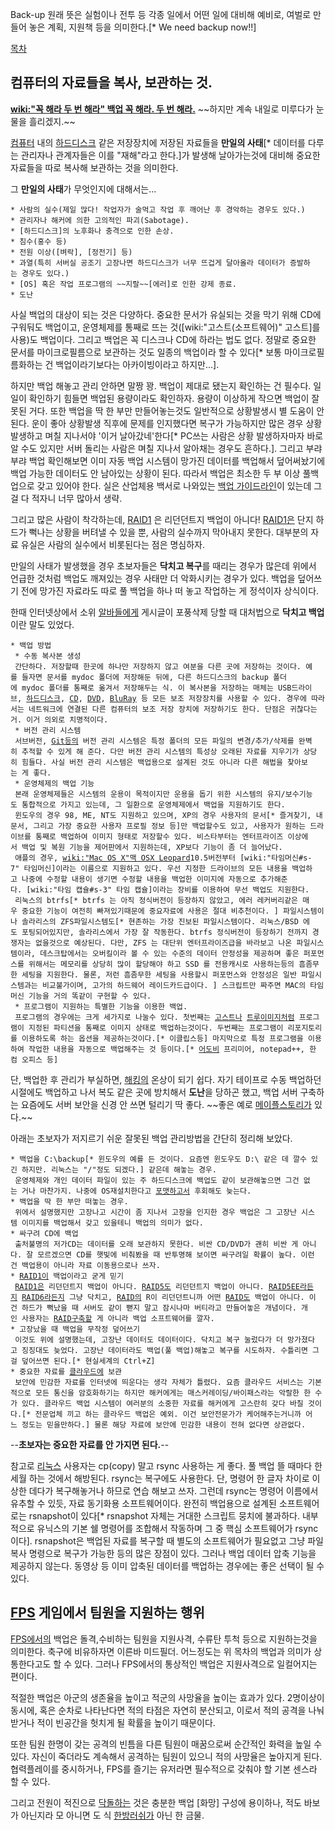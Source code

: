 Back-up
원래 뜻은 실험이나 전투 등 각종 일에서 어떤 일에 대비해 예비로, 여벌로 만들어 놓은 계획, 지원책 등을 의미한다.[* We need backup now!!] 

[[목차]]

== 컴퓨터의 자료들을 복사, 보관하는 것. ==
'''[[wiki:"꼭 해라 두 번 해라" 백업 꼭 해라. 두 번 해라.]]'''  ~~하지만 계속 내일로 미루다가 눈물을 흘리겠지.~~

[[컴퓨터]] 내의 [[하드디스크]] 같은 저장장치에 저장된 자료들을 '''만일의 사태'''[* 데이터를 다루는 관리자나 관계자들은 이를 "재해"라고 한다.]가 발생해 날아가는것에 대비해 중요한 자료들을 따로 복사해 보관하는 것을 의미한다.

그 '''만일의 사태'''가 무엇인지에 대해서는...
 * 사람의 실수(제일 많다! 작업자가 술먹고 작업 후 깨어난 후 경악하는 경우도 있다.)
 * 관리자나 해커에 의한 고의적인 파괴(Sabotage).
 * [하드디스크]의 노후화나 충격으로 인한 손상.
 * 침수(홍수 등)
 * 전원 이상([벼락], [정전기] 등)
 * 과열(특히 서버실 공조기 고장나면 하드디스크가 너무 뜨겁게 달아올라 데이터가 증발하는 경우도 있다.)
 * [OS] 혹은 작업 프로그램의 ~~지랄~~[에러]로 인한 강제 종료.
 * 도난

사실 백업의 대상이 되는 것은 다양하다. 중요한 문서가 유실되는 것을 막기 위해 CD에 구워둬도 백업이고, 운영체제를 통째로 뜨는 것([wiki:"고스트(소프트웨어)" 고스트]를 사용)도 백업이다. 그리고 백업은 꼭 디스크나 CD에 하라는 법도 없다. 정말로 중요한 문서를 마이크로필름으로 보관하는 것도 일종의 백업이라 할 수 있다[* 보통 마이크로필름화하는 건 백업이라기보다는 아카이빙이라고 하지만...].

하지만 백업 해놓고 관리 안하면 말짱 꽝. 백업이 제대로 됐는지 확인하는 건 필수다. 일일이 확인하기 힘들면 백업된 용량이라도 확인하자. 용량이 이상하게 작으면 백업이 잘못된 거다. 또한 백업을 딱 한 부만 만들어놓는것도 일반적으로 상황발생시 별 도움이 안된다. 운이 좋아 상황발생 직후에 문제를 인지했다면 복구가 가능하지만 많은 경우 상황발생하고 며칠 지나서야 '이거 날아갔네'한다[* PC쓰는 사람은 상황 발생하자마자 바로 알 수도 있지만 서버 돌리는 사람은 며칠 지나서 알아채는 경우도 흔하다.]. 그리고 부랴부랴 백업 확인해보면 이미 자동 백업 시스템이 망가진 데이터를 백업해서 덮어써놨기에 백업 가능한 데이터도 안 남아있는 상황이 된다. 따라서 백업은 최소한 두 부 이상 풀백업으로 갖고 있어야 한다. 실은 산업체용 백서로 나와있는 [http://www.nia.or.kr/files/ko/nia2009/download/%EC%A0%95%EB%B3%B4%EC%8B%9C%EC%8A%A4%ED%85%9C%20%EB%B0%B1%EC%97%85%EC%A7%80%EC%B9%A8.PDF 백업 가이드라인]이 있는데 그걸 다 적자니 너무 많아서 생략.

그리고 많은 사람이 착각하는데, [[RAID|RAID1]] 은 리던던트지 백업이 아니다! [[RAID|RAID1]]은 단지 하드가 뻑나는 상황을 버텨낼 수 있을 뿐, 사람의 실수까지 막아내지 못한다. 대부분의 자료 유실은 사람의 실수에서 비롯된다는 점은 명심하자.

만일의 사태가 발생했을 경우 초보자들은 '''닥치고 복구'''를 때리는 경우가 많은데 위에서 언급한 것처럼 백업도 깨져있는 경우 사태만 더 악화시키는 경우가 있다. 백업을 덮어쓰기 전에 망가진 자료라도 따로 풀 백업을 하나 떠 놓고 작업하는 게 정석이자 상식이다. 

한때 인터넷상에서 소위 [[알바]]들에게 게시글이 포풍삭제 당할 때 대처법으로 '''닥치고 백업'''이란 말도 있었다.

 * 백업 방법
  * 수동 복사본 생성
  간단하다. 저장할때 한곳에 하나만 저장하지 않고 여분을 다른 곳에 저장하는 것이다. 예를 들자면 문서를 mydoc 폴더에 저장해둔 뒤에, 다른 하드디스크의 backup 폴더에 mydoc 폴더를 통째로 옮겨서 저장해두는 식. 이 복사본을 저장하는 매체는 USB드라이브, [[하드디스크]], [[CD]], [[DVD]], [[BluRay]] 등 모든 보조 저장장치를 사용할 수 있다. 경우에 따라서는 네트워크에 연결된 다른 컴퓨터의 보조 저장 장치에 저장하기도 한다. 단점은 귀찮다는거. 이거 의외로 치명적이다.
  * 버전 관리 시스템
  서브버전, [[Git]]등의 버전 관리 시스템은 특정 폴더의 모든 파일의 변경/추가/삭제를 완벽히 추적할 수 있게 해 준다. 다만 버전 관리 시스템의 특성상 오래된 자료를 지우기가 상당히 힘들다. 사실 버전 관리 시스템은 백업용으로 설계된 것도 아니라 다른 해법을 찾아보는 게 좋다.
  * 운영체제의 백업 기능
  본래 운영체제들은 시스템의 운용이 목적이지만 운용을 돕기 위한 시스템의 유지/보수기능도 통합적으로 가지고 있는데, 그 일환으로 운영체제에서 백업을 지원하기도 한다. 
  윈도우의 경우 98, ME, NT도 지원하고 있으며, XP의 경우 사용자의 문서[* 즐겨찾기, 내문서, 그리고 가장 중요한 사용자 프로필 정보 등]만 백업할수도 있고, 사용자가 원하는 드라이브를 통째로 백업하여 이미지 형태로 저장할수 있다. 비스타부터는 엔터프라이즈 이상에서 백업 및 복원 기능을 제어판에서 지원하는데, XP보다 기능이 좀 더 늘어났다.
  애플의 경우, [[wiki:"Mac OS X"맥 OSX Leopard]]10.5버전부터 [wiki:"타임머신#s-7" 타임머신]이라는 이름으로 지원하고 있다. 우선 지정한 드라이브의 모든 내용을 백업하고 나중에 수정할 내용이 생기면 수정할 내용을 백업한 이미지에 자동으로 추가해준다. [wiki:"타임 캡슐#s-3" 타임 캡슐]이라는 장비를 이용하여 무선 백업도 지원한다. 
  리눅스의 btrfs[* btrfs 는 아직 정식버전이 등장하지 않았고, 에러 레커버리같은 매우 중요한 기능이 여전히 빠져있기때문에 중요자료에 사용은 절대 비추천이다. ] 파일시스템이나 솔라리스의 ZFS파일시스템도[* 현존하는 가장 진보된 파일시스템이다. 리눅스/BSD 에도 포팅되어있지만, 솔라리스에서 가장 잘 작동한다. btrfs 정식버전이 등장하기 전까지 경쟁자는 없을것으로 예상된다. 다만, ZFS 는 대단위 엔터프라이즈급을 바라보고 나온 파일시스템이라, 데스크탑에서는 오버킬이라 볼 수 있는 수준의 데이터 안정성을 제공하며 좋은 퍼포먼스를 위해서는 메모리를 상당히 많이 할당해야 하고 SSD 를 전용캐시로 사용하는등의 흠좀무한 세팅을 지원한다. 물론, 저런 흠좀무한 세팅을 사용할시 퍼포먼스와 안정성은 일반 파일시스템과는 비교불가이며, 고가의 하드웨어 레이드카드급이다. ] 스크립트만 짜주면 MAC의 타임머신 기능을 거의 똑같이 구현할 수 있다.
  * 프로그램이 지원하는 특별한 기능을 이용한 백업.
  프로그램의 경우에는 크게 세가지로 나눌수 있다. 첫번째는 [[고스트]]나 [[트루이미지]]처럼 프로그램이 지정된 파티션을 통째로 이미지 상태로 백업하는것이다. 두번째는 프로그램이 리포지토리를 이용하도록 하는 옵션을 제공하는것이다.[* 이클립스등] 마지막으로 특정 프로그램을 이용하여 작업한 내용을 자동으로 백업해주는 것 등이다.[* [[어도비]] 프리미어, notepad++, 한컴 오피스 등]

단, 백업한 후 관리가 부실하면, [[해킹]]의 온상이 되기 쉽다. 자기 테이프로 수동 백업하던 시절에도 백업하고 나서 복도 같은 곳에 방치해서 '''도난'''을 당하곤 했고, 백업 서버 구축하는 요즘에도 서버 보안을 신경 안 쓰면 털리기 딱 좋다. ~~좋은 예로 [[메이플스토리]]가 있다.~~

아래는 초보자가 저지르기 쉬운 잘못된 백업 관리방법을 간단히 정리해 보았다.
 * 백업을 C:\backup[* 윈도우의 예를 든 것이다. 요즘엔 윈도우도 D:\ 같은 데 깔수 있긴 하지만. 리눅스는 "/"정도 되겠다.] 같은데 해놓는 경우.
  운영체제와 개인 데이터 파일이 있는 주 하드디스크에 백업도 같이 보관해놓으면 그건 없는 거나 마찬가지. 나중에 OS재설치한다고 [[포맷]]하고서 후회해도 늦는다.
 * 백업을 딱 한 부만 떠놓는 경우.
  위에서 설명했지만 고장나고 시간이 좀 지나서 고장을 인지한 경우 백업은 그 고장난 시스템 이미지를 백업해서 갖고 있을테니 백업의 의미가 없다.
 * 싸구려 CD에 백업
  출처불명의 저가CD는 데이터를 오래 보관하지 못한다. 비싼 CD/DVD가 괜히 비싼 게 아니다. 잘 모르겠으면 CD를 햇빛에 비춰봤을 때 반투명해 보이면 싸구려일 확률이 높다. 이런건 백업용이 아니라 자료 이동용으로나 쓰자.
 * [[RAID|RAID1]]이 백업이라고 굳게 믿기
  [[RAID|RAID1]]은 리던던트지 백업이 아니다. [[RAID|RAID5]]도 리던던트지 백업이 아니다. [[RAID|RAID5EE]]라든지 [[RAID|RAID6]]라든지 그냥 닥치고, [[RAID]]의 R이 리던던트니까 어떤 [[RAID]]도 백업이 아니다. 이건 하드가 뻑났을 때 서버도 같이 뻗지 말고 잠시나마 버티라고 만들어놓은 개념이다. 개인 사용자는 [[RAID]]구축할 게 아니라 백업 소프트웨어를 깔자.
 * 고장났을 때 백업을 무작정 덮어쓰기
  이것도 위에 설명했는데, 고장난 데이터도 데이터이다. 닥치고 복구 눌렀다가 더 망가졌다고 징징대도 늦었다. 고장난 데이터라도 백업(풀 백업)해놓고 복구를 시도하자. 수틀리면 그걸 덮어쓰면 된다.[* 현실세계의 Ctrl+Z]
 * 중요한 자료를 [[클라우드]]에 보관
  보안에 민감한 자료를 인터넷에 띄운다는 생각 자체가 틀렸다. 요즘 클라우드 서비스는 기본적으로 모든 통신을 암호화하기는 하지만 해커에게는 매스커레이딩/바이패스라는 악랄한 한 수가 있다. 클라우드 백업 시스템이 여러분의 소중한 자료를 해커에게 고스란히 갖다 바칠 것이다.[* 전문업체 끼고 하는 클라우드 백업은 예외. 이건 보안전문가가 케어해주는거니까 어느 정도는 믿을만하다.] 물론 해당 자료에 보안에 민감한 내용이 전혀 없다면 상관없다.

--'''초보자는 중요한 자료를 안 가지면 된다.'''--

참고로 [[리눅스]] 사용자는 cp(copy) 말고 rsync 사용하는 게 좋다. 풀 백업 뜰 때마다 한세월 하는 것에서 해방된다. rsync는 복구에도 사용한다. 단, 명령어 한 글자 차이로 이상한 데다가 복구해놓거나 하므로 연습 해보고 쓰자. 그런데 rsync는 명령어 이름에서 유추할 수 있듯, 자료 동기화용 소프트웨어이다. 완전히 백업용으로 설계된 소프트웨어로는 rsnapshot이 있다[* rsnapshot 자체는 거대한 스크립트 뭉치에 불과하다. 내부적으로 유닉스의 기본 쉘 명령어를 조합해서 작동하며 그 중 핵심 소프트웨어가 rsync이다]. rsnapshot은 백업된 자료를 복구할 때 별도의 소프트웨어가 필요없고 그냥 파일 복사 명령으로 복구가 가능한 등의 많은 장점이 있다. 그러나 백업 데이터 압축 기능을 제공하지 않는다. 동영상 등 이미 압축된 데이터를 백업하는 경우에는 좋은 선택이 될 수 있다.


== [[FPS]] 게임에서 팀원을 지원하는 행위 ==
[[FPS]]에서의 백업은 돌격,수비하는 팀원을 지원사격, 수류탄 투척 등으로 지원하는것을 의미한다. 축구에 비유하자면 이른바 미드필더. 어느정도는 위 목차의 백업과 의미가 상통한다고도 할 수 있다. 그러나 FPS에서의 통상적인 백업은 지원사격으로 일컬어지는 편이다.

적절한 백업은 아군의 생존율을 높이고 적군의 사망율을 높이는 효과가 있다. 2명이상이 동시에, 혹은 순차로 나타난다면 적의 타점은 자연히 분산되고, 이로서 적의 공격을 나눠받거나 적이 빈공간을 헛치게 될 확률을 높이기 때문이다.

또한 팀원 한명이 갖는 공격의 빈틈을 다른 팀원이 매꿈으로써 순간적인 화력을 높일 수 있다. 자신이 죽더라도 계속해서 공격하는 팀원이 있으니 적의 사망율은 높아지게 된다.  협력플레이를 중시하거나, FPS를 즐기는 유저라면 필수적으로 갖춰야 할 기본 센스라 할 수 있다.

그리고 전원이 적진으로 [[닥돌]]하는 것은 충분한 백업 [화망] 구성에 용이하나, 적도 바보가 아닌지라 모 아니면 도 식 [[한방러쉬]]가 아닌 한 금물.
